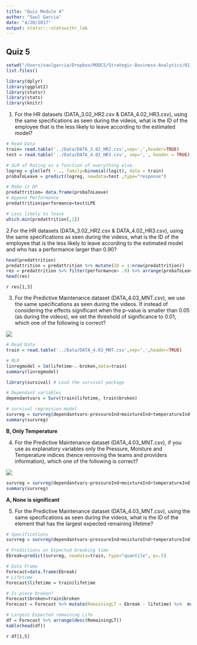 ```yaml
---
title: "Quiz Module 4"
author: "Saul Garcia"
date: "4/20/2017"
output: statsr:::statswithr_lab
---
```


## Quiz 5

```r
setwd("/Users/saulgarcia/Dropbox/MOOCS/Strategic-Business-Analytics/01_Intro_Strategic_Business_Analysis/W3/Quiz")
list.files()
```


```r
library(dplyr)
library(ggplot2)
library(statsr)
library(stats)
library(knitr)
```

1. For the HR datasets (DATA_3.02_HR2.csv & DATA_4.02_HR3.csv), using the same specifications as seen during the videos, what is the ID of the employee that is the less likely to leave according to the estimated model?

```r
# Read Data
train= read.table('../Data/DATA_3.02_HR2.csv',sep=',',header=TRUE)
test = read.table('../Data/DATA_4.02_HR3.csv', sep=',', header = TRUE)

# GLM of Rating as a function of everything else.
logreg = glm(left ~ ., family=binomial(logit), data = train) 
probaToLeave = predict(logreg, newdata=test ,type="response") 

# Make it DF
predattrition= data.frame(probaToLeave)
# Append Performance
predattrition$performance=test$LPE

# Less likely to leave
which.min(predattrition[,1])
```


2.For the HR datasets (DATA_3.02_HR2.csv & DATA_4.02_HR3.csv), using the same specifications as seen during the videos, what is the ID of the employee that is the less likely to leave according to the estimated model and who has a performance larger than 0.90?

```r
head(predattrition)
predattrition = predattrition %>% mutate(ID = 1:nrow(predattrition))
res = predattrition %>% filter(performance> .9) %>% arrange(probaToLeave)
head(res)
```
`r res[1,3]`

3. For the Predictive Maintenance dataset (DATA_4.03_MNT.csv), we use the same specifications as seen during the videos. If instead of considering the effects significant when the p-value is smaller than 0.05 (as during the videos), we set the threshold of significance to 0.01, which one of the following is correct?

![](./picture1.jpeg)


```r
# Read Data
train = read.table('../Data/DATA_4.03_MNT.csv',sep=',',header=TRUE)

# MLR
linregmodel = lm(lifetime~.-broken,data=train)
summary(linregmodel)

library(survival) # Load the survival package

# Dependant variables
dependantvars = Surv(train$lifetime, train$broken) 

# survival regression model
survreg = survreg(dependantvars~pressureInd+moistureInd+temperatureInd+team+provider, dist="gaussian",data=train) 
summary(survreg)
```

**B, Only Temperature**

4. For the Predictive Maintenance dataset (DATA_4.03_MNT.csv), if you use as explanatory variables only the Pressure, Moisture and Temperature indices (hence removing the teams and providers information), which one of the following is correct?

![](./picture2.jpeg)

```r
survreg = survreg(dependantvars~pressureInd+moistureInd+temperatureInd, dist="gaussian",data=train) # 
summary(survreg)
```

**A, None is significant**

5. For the Predictive Maintenance dataset (DATA_4.03_MNT.csv), using the same specifications as seen during the videos, what is the ID of the element that has the largest expected remaining lifetime?

```r

# Specifications
survreg = survreg(dependantvars~pressureInd+moistureInd+temperatureInd+team+provider, dist="gaussian",data=train) # Create your survival regression model

# Predictions on Expected breaking time
Ebreak=predict(survreg, newdata=train, type="quantile", p=.5) 

# Data Frame
Forecast=data.frame(Ebreak)
# Lifetime
Forecast$lifetime = train$lifetime  

# Is piece broken?
Forecast$broken=train$broken 
Forecast = Forecast %>% mutate(RemainingLT = Ebreak - lifetime) %>%  mutate(index = 1:nrow(Forecast)) %>% filter(broken ==0)

# Largest Expected remaining Life
df = Forecast %>% arrange(desc(RemainingLT))
kable(head(df))
```

`r df[1,5]`